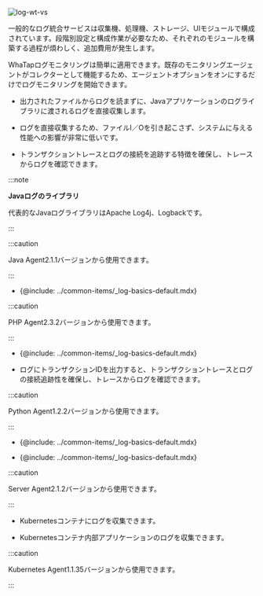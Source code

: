 
![log-wt-vs](/img/log-wt-vs.svg)

一般的なログ統合サービスは収集機、処理機、ストレージ、UIモジュールで構成されています。段階別設定と構成作業が必要なため、それぞれのモジュールを構築する過程が煩わしく、追加費用が発生します。

WhaTapログモニタリングは簡単に適用できます。既存のモニタリングエージェントがコレクターとして機能するため、エージェントオプションをオンにするだけでログモニタリングを開始できます。

<Tabs>
<TabItem value="java" label="Java" default>

-   出力されたファイルからログを読まずに、Javaアプリケーションのログライブラリに渡されるログを直接収集します。  

-   ログを直接収集するため、ファイルI／Oを引き起こさず、システムに与える性能への影響が非常に低いです。

-   トランザクショントレースとログの接続を追跡する特徴を確保し、トレースからログを確認できます。

:::note 

**Javaログのライブラリ**

代表的なJavaログライブラリはApache Log4j、Logbackです。

:::

:::caution

Java Agent2.1.1バージョンから使用できます。

:::

</TabItem>
<TabItem value="php" label="PHP" default>

-   {@include: ../common-items/_log-basics-default.mdx}  

:::caution

PHP Agent2.3.2バージョンから使用できます。

:::

</TabItem>
<TabItem value="python" label="Python" default>

-   {@include: ../common-items/_log-basics-default.mdx}  

-   ログにトランザクションIDを出力すると、トランザクショントレースとログの接続追跡性を確保し、トレースからログを確認できます。  

:::caution

Python Agent1.2.2バージョンから使用できます。

:::

</TabItem>
<TabItem value="go" label="Go" default>

-   {@include: ../common-items/_log-basics-default.mdx}  

</TabItem>
<TabItem value="server" label="Server" default>

-   {@include: ../common-items/_log-basics-default.mdx}   

:::caution

Server Agent2.1.2バージョンから使用できます。

:::

</TabItem>
<TabItem value="k8s" label="Kubernetes" default>

-   Kubernetesコンテナにログを収集できます。 

-   Kubernetesコンテナ内部アプリケーションのログを収集できます。

:::caution

Kubernetes Agent1.1.35バージョンから使用できます。

:::

</TabItem>
</Tabs>
